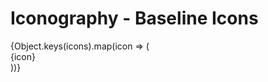 
<Meta title="Components/Icon/All Baseline Icons" />

# Iconography - Baseline Icons

<div className="all-icons">
{Object.keys(icons).map(icon => (<div className="icon-wrapper"><Icon iconName={icon} size="32"/> <span>{icon}</span></div>))}
</div>
<style>
  {`
  .all-icons{
    margin-top: 24px;
    width: 100%;
    display: flex;
    flex-wrap: wrap;

.icon-wrapper{
width: calc(33% - 10px);
margin-bottom: 20px;
margin-right: 10px;
display: flex;
align-items: center;

.icon{
margin-right: 4px;
`}

</style>
